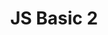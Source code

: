 ---
type: Lesson
title: "JS Basic 2"
xp: 10
description: "Learn the Syntax of JavaScript"
activities: ["js_code_matching1-1", "js_basic1-4", "js_basic1-3"]
---